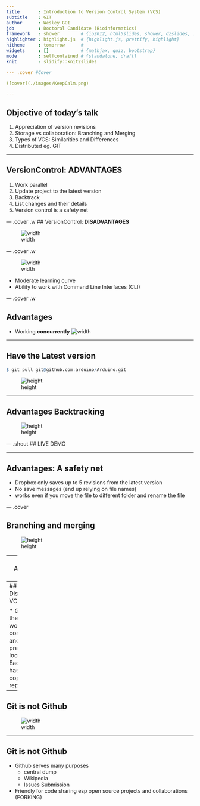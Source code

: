 ```yaml
---
title       : Introduction to Version Control System (VCS)
subtitle    : GIT
author      : Wesley GOI
job         : Doctoral Candidate (Bioinformatics)
framework   : shower        # {io2012, html5slides, shower, dzslides, ...}
highlighter : highlight.js  # {highlight.js, prettify, highlight}
hitheme     : tomorrow      #
widgets     : []            # {mathjax, quiz, bootstrap}
mode        : selfcontained # {standalone, draft}
knit        : slidify::knit2slides

--- .cover #Cover

![cover](./images/KeepCalm.png)

---
```


## Objective of today's talk

1. Appreciation of version revisions
2. Storage vs collaboration: Branching and Merging
3. Types of VCS: Similarities and Differences
4. Distributed eg. GIT

--- 

## VersionControl: **ADVANTAGES**

1. Work parallel
3. Update project to the latest version
2. Backtrack
4. List changes and their details
5. Version control is a safety net

--- .cover .w 
## VersionControl: **DISADVANTAGES**

![width](./images/Terminal.png)

--- .cover .w 

![width](./images/Terminal_white.png)

* Moderate learning curve
* Ability to work with Command Line Interfaces (CLI)

--- .cover .w

## Advantages 

* Working **concurrently**
![width](./images/gopher.jpg)

---

## Have the Latest version

```r
$ git pull git@github.com:arduino/Arduino.git
```

![height](./images/newest.png)

---

## Advantages Backtracking

![height](./images/blame.png)

--- .shout
## LIVE DEMO

---

## Advantages: A safety net

* Dropbox only saves up to 5 revisions from the latest version
* No save messages (end up relying on file names)
* works even if you move the file to different folder and rename the file

--- .cover

## Branching and merging

![height](http://nvie.com/img/git-model@2x.png)


---
## Available VCSs

* SVN
* Mercurial
* GIT

---
## GIT Distributed VCSs

* Gives you the ability to work concurrently and prevents locking. 
* Each user has a full copy of the repository

---
## Git is not Github
![width](./images/gitNTgithub.png)

---
## Git is not Github
* Github serves many purposes
  * central dump 
  * Wikipedia
  * Issues Submission
* Friendly for code sharing esp open source projects and collaborations (FORKING)

